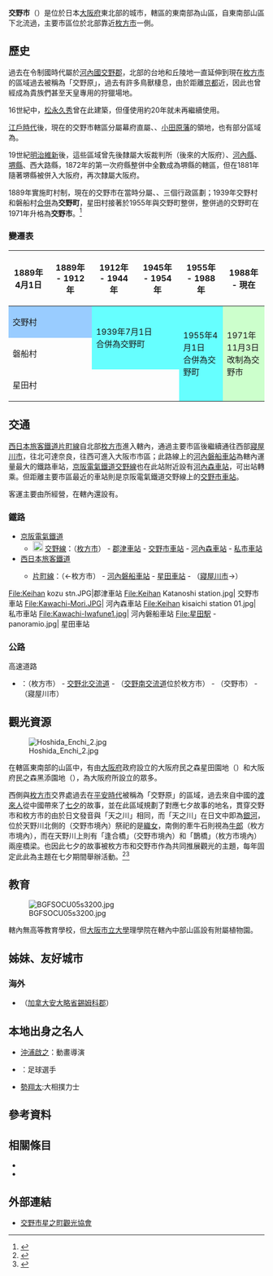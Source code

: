 {{日本都市
| 自治體名   = 交野市
| 圖像       = [[File:Hatamono-jinja_torii+haiden.jpg|240px]]
| 圖像說明   = [[機物神社|機物神社]]
| 市章       = Emblem of Katano, Osaka.svg
| 市旗       = Flag of Katano, Osaka.svg
| 日文原名   = 交野市
| 平假名     = かたのし
| 羅馬字拼音 = Katano-shi
| 都道府縣   = 大阪府
| 支廳       =
| 編號       = 27230-2
| 面積       = 25.55
| 邊界未定   =
| 人口       = 77,847<ref>{{Cite web| url=https://www.city.katano.osaka.jp/docs/2018040900011/| title=交野市の人口・世帯数| publisher=交野市政府| accessdate=2018-08-08| language=ja| archive-date=2020-10-25| archive-url=https://web.archive.org/web/20201025074539/https://www.city.katano.osaka.jp/docs/2018040900011/| dead-url=no}}</ref>
| 統計時間   = 2018年6月30日
| 自治體     = [[枚方市|枚方市]]、[[寢屋川市|寢屋川市]]、[[四條畷市|四條畷市]]<br />'''[[奈良縣|奈良縣]]'''：[[生駒市|生駒市]]
| 樹         = 櫻
| 花         = 杜鵑
| 其他象徵物 =
| 其他象徵   =
| 市長       = {{Tsl|ja|黒田実|黑田實}}
| 卸任日期   = 2018年9月17日
| 議員數     = 15
| 郵遞區號   = 576-0052
| 所在地     = 交野市私部一丁目1番1號
| 電話號碼   = 72-892-0121
| 外部連結   = http://www.city.katano.osaka.jp/
| 地圖       = Katano in Osaka Prefecture Ja.svg
| 註記       =
| }}
'''交野市'''（{{jpn|j=交野市|hg=かたのし|rm=Katano shi|f=y}}）是位於日本[[大阪府|大阪府]]東北部的城市，轄區的東南部為山區，{{Tsl|ja|天野川 (大阪府)|天野川 (大阪府)|天野川}}自東南部山區下北流過，主要市區位於北部靠近[[枚方市|枚方市]]一側。

== 歷史 ==

過去在令制國時代屬於[[河內國|河內國]][[交野郡|交野郡]]，北部的台地和丘陵地一直延伸到現在[[枚方市|枚方市]]的區域過去被稱為「交野原」，過去有許多鳥獸棲息，由於距離[[京都|京都]]近，因此也曾經成為貴族們甚至天皇專用的狩獵場地。

16世紀中，[[松永久秀|松永久秀]]曾在此建築{{Tsl|ja|交野城}}，但僅使用約20年就未再繼續使用。

[[江戶時代|江戶時代]]後，現在的交野市轄區分屬幕府直屬、{{Tsl|ja|仁正寺藩}}、[[小田原藩|小田原藩]]的領地，也有部分區域為{{Tsl|ja|寺社領}}。

19世紀[[明治維新|明治維新]]後，這些區域曾先後隸屬大坂裁判所（後來的大阪府）、[[河內縣_(日本)|河內縣]]、[[堺縣|堺縣]]、西大路縣，1872年的第一次府縣整併中全數成為堺縣的轄區，但在1881年隨著堺縣被併入大阪府，再次隸屬大阪府。

1889年實施町村制，現在的交野市在當時分屬{{Tsl|ja|星田村}}、'''{{Tsl|ja|交野村}}'''、{{Tsl|ja|磐船村}}三個行政區劃；1939年交野村和磐船村[[市町村合併|合併]]為'''交野町'''，星田村接著於1955年與交野町整併，整併過的交野町在1971年升格為'''交野市'''。<ref>{{Cite web| url=https://www.city.katano.osaka.jp/docs/2011072700086/| title=沿革| date=2018-03-08| publisher=交野市政府| accessdate=2018-08-10| language=ja| archive-date=2018-08-10| archive-url=https://web.archive.org/web/20180810042502/https://www.city.katano.osaka.jp/docs/2011072700086/| dead-url=no}}</ref>

=== 變遷表 ===

{| class="wikitable" style="font-size:x-small;"
! 1889年4月1日
! 1889年 - 1912年
! 1912年 - 1944年
! 1945年 - 1954年
! colspan=2 | 1955年 -  1988年
! 1988年 - 現在
! 現在
|-
| colspan=2 style="background-color:#99CCFF;" | 交野村
| rowspan=2 colspan=2 style="background-color:#66FFFF;" | 1939年7月1日<br />合併為交野町
| rowspan=3 style="background-color:#66FFFF;" | 1955年4月1日<br />合併為交野町
| rowspan=3 colspan=3 style="background-color:#CCFFCC;" | 1971年11月3日<br />改制為交野市
|-
| colspan=2 | 磐船村
|-
| colspan=4 | 星田村
|}

== 交通 ==

[[西日本旅客鐵道|西日本旅客鐵道]][[片町線|片町線]]自北部[[枚方市|枚方市]]進入轄內，通過主要市區後繼續通往西部[[寢屋川市|寢屋川市]]，往北可達奈良，往西可進入大阪市市區；此路線上的[[河內磐船車站|河內磐船車站]]為轄內運量最大的鐵路車站，[[京阪電氣鐵道|京阪電氣鐵道]][[交野線|交野線]]也在此站附近設有[[河內森車站|河內森車站]]，可出站轉乘。但距離主要市區最近的車站則是京阪電氣鐵道交野線上的[[交野市車站|交野市車站]]。

客運主要由{{Tsl|ja|京阪バス|京阪巴士}}所經營，在轄內還設有{{Tsl|ja|京阪バス交野営業所|京阪巴士交野営業所}}。

=== 鐵路 ===

* [[京阪電氣鐵道|京阪電氣鐵道]]
** [[File:Number_prefix_Keihan_lines.png|20px]] [[交野線|交野線]]：（[[枚方市|枚方市]]） - [[郡津車站|郡津車站]] - [[交野市車站|交野市車站]] - [[河內森車站|河內森車站]] - [[私市車站|私市車站]]
* [[西日本旅客鐵道|西日本旅客鐵道]]
** {{JR西路線記號|K|H}} [[片町線|片町線]]：（←枚方市） - [[河內磐船車站|河內磐船車站]] - [[星田車站|星田車站]] - （[[寢屋川市|寢屋川市]]→）

<gallery widths=200px heights=200px>
File:Keihan kozu stn.JPG|郡津車站
File:Keihan Katanoshi station.jpg| 交野市車站
File:Kawachi-Mori.JPG| 河內森車站
File:Keihan kisaichi station 01.jpg| 私市車站
File:Kawachi-Iwafune1.jpg| 河內磐船車站
File:星田駅 - panoramio.jpg| 星田車站
</gallery>

=== 公路 ===

; 高速道路
* {{Tsl|ja|第二京阪道路}}：（枚方市） - [[交野北交流道|交野北交流道]] - （[[交野南交流道|交野南交流道]]位於枚方市） - （交野市） - （寢屋川市）

== 觀光資源 ==
[[File:Hoshida_Enchi_2.jpg|thumb]]

在轄區東南部的山區中，有由[[大阪府|大阪府]]政府設立的大阪府民之森星田園地（{{lang|ja|大阪府民の森ほしだ園地}}）和大阪府民之森黑添園地（{{lang|ja|大阪府民の森くろんど園地}}），為大阪府所設立的眾多{{Tsl|ja|県民の森|縣民之森|府民之森}}。

西側與[[枚方市|枚方市]]交界處過去在[[平安時代|平安時代]]被稱為「交野原」的區域，過去來自中國的[[渡來人|渡來人]]從中國帶來了[[七夕|七夕]]的故事，並在此區域規劃了對應七夕故事的地名，貫穿交野市和枚方市的{{Tsl|ja|天野川 (大阪府)|天野川 (大阪府)|天野川}}由於日文發音與「天之川」相同，而「天之川」在日文中即為[[銀河|銀河]]，位於天野川北側的{{Tsl|ja|機物神社}}（交野市境內）祭祀的是[[織女|織女]]，南側的牽牛石則視為[[牛郎|牛郎]]（枚方市境內），而在天野川上則有「逢合橋」（交野市境內）和「鵲橋」（枚方市境內）兩座橋梁。也因此七夕的故事被枚方市和交野市作為共同推展觀光的主題，每年固定此此為主題在七夕期間舉辦活動。<ref>{{Cite web| url=https://hirakata.mypl.net/mp/attraction_hirakata/?sid=5867| title=七夕伝説発祥の由来と七夕関連行事のご紹介| date=2011-03-03| work=枚方地區資訊網| publisher=北大阪商工會議所| accessdate=2018-09-20| language=ja| archive-date=2020-11-10| archive-url=https://web.archive.org/web/20201110190419/https://hirakata.mypl.net/mp/attraction_hirakata/?sid=5867| dead-url=no}}</ref><ref>{{Cite web| url=http://www.city.hirakata.osaka.jp/0000019720.html| title=「七夕伝説ゆかりのまち」枚方・交野を巡りませんか？| date=2018-09-10| publisher=枚方市政府| accessdate=2018-09-20| language=ja| archive-url=https://web.archive.org/web/20180920123055/http://www.city.hirakata.osaka.jp/0000019720.html| archive-date=2018-09-20| dead-url=yes}}</ref>

== 教育 ==
[[File:BGFSOCU05s3200.jpg|thumb]]

轄內無高等教育學校，但[[大阪市立大學|大阪市立大學]]理學院在轄內中部山區設有附屬植物園。

== 姊妹、友好城市 ==

=== 海外 ===
* {{flagicon|CAN}} {{Tsl|ja|Collingwood, Ontario|科靈伍德 (安大略省)|科靈伍德}}（[[加拿大|加拿大]][[安大略省|安大略省]][[錫姆科郡|錫姆科郡]]）

== 本地出身之名人 ==
* [[沖浦啟之|沖浦啟之]]：動畫導演
* {{Tsl|ja|石丸清隆}}：足球選手
* [[勢翔太|勢翔太]]:大相撲力士

== 參考資料 ==
{{Reflist}}

== 相關條目 ==
{{Commonscat|Katano, Osaka}}
* {{Tsl|ja|交野山}}
* {{Tsl|ja|交野城}}

== 外部連結 ==
* {{Ja}} [http://katano-kanko.com/ 交野市星之町觀光協會] {{Wayback|url=http://katano-kanko.com/ |date=20220526224854 }}

{{大阪府}}
{{Authority control}}